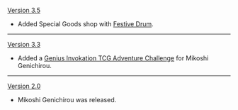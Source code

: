 {{Change History/Header}}
[[Version 3.5]]
* Added Special Goods shop with [[Festive Drum]].
----
[[Version 3.3]]
* Added a [[Genius Invokation TCG/Stage/Mikoshi Genichirou/Dendrobium Falling|Genius Invokation TCG Adventure Challenge]] for Mikoshi Genichirou.
----
[[Version 2.0]]
* Mikoshi Genichirou was released.